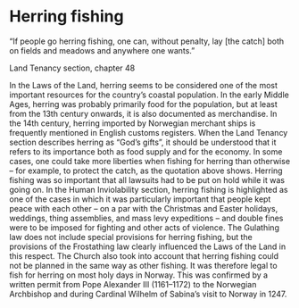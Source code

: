 # Herring fishing

“If people go herring fishing, one can, without penalty, lay [the catch] both on fields and meadows and anywhere one wants.”

Land Tenancy section, chapter 48

In the Laws of the Land, herring seems to be considered one of the most important resources for the country’s coastal population. In the early Middle Ages, herring was probably primarily food for the population, but at least from the 13th century onwards, it is also documented as merchandise. In the 14th century, herring imported by Norwegian merchant ships is frequently mentioned in English customs registers. When the Land Tenancy section describes herring as “God’s gifts”, it should be understood that it refers to its importance both as food supply and for the economy. In some cases, one could take more liberties when fishing for herring than otherwise – for example, to protect the catch, as the quotation above shows. Herring fishing was so important that all lawsuits had to be put on hold while it was going on. In the Human Inviolability section, herring fishing is highlighted as one of the cases in which it was particularly important that people kept peace with each other – on a par with the Christmas and Easter holidays, weddings, thing assemblies, and mass levy expeditions – and double fines were to be imposed for fighting and other acts of violence. The Gulathing law does not include special provisions for herring fishing, but the provisions of the Frostathing law clearly influenced the Laws of the Land in this respect. The Church also took into account that herring fishing could not be planned in the same way as other fishing. It was therefore legal to fish for herring on most holy days in Norway. This was confirmed by a written permit from Pope Alexander III (1161–1172) to the Norwegian Archbishop and during Cardinal Wilhelm of Sabina’s visit to Norway in 1247.
